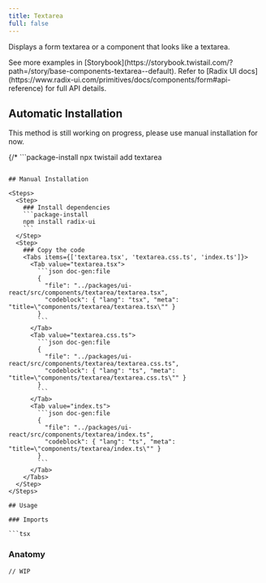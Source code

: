 ```yaml
---
title: Textarea
full: false
---
```


Displays a form textarea or a component that looks like a textarea.

<Callout type='info'>
  See more examples in [Storybook](https://storybook.twistail.com/?path=/story/base-components-textarea--default).
  Refer to [Radix UI docs](https://www.radix-ui.com/primitives/docs/components/form#api-reference) for full API details.
</Callout>

## Automatic Installation

<Callout type='warn'>
  This method is still working on progress, please use manual installation for now.
</Callout>

{/* ```package-install
npx twistail add textarea
``` */}

## Manual Installation

<Steps>
  <Step>
    ### Install dependencies
    ```package-install
    npm install radix-ui
    ```
  </Step>
  <Step>
    ### Copy the code
    <Tabs items={['textarea.tsx', 'textarea.css.ts', 'index.ts']}>
      <Tab value="textarea.tsx">
        ```json doc-gen:file
        {
          "file": "../packages/ui-react/src/components/textarea/textarea.tsx",
          "codeblock": { "lang": "tsx", "meta": "title=\"components/textarea/textarea.tsx\"" }
        }
        ```
      </Tab>
      <Tab value="textarea.css.ts">
        ```json doc-gen:file
        {
          "file": "../packages/ui-react/src/components/textarea/textarea.css.ts",
          "codeblock": { "lang": "ts", "meta": "title=\"components/textarea/textarea.css.ts\"" }
        }
        ```
      </Tab>
      <Tab value="index.ts">
        ```json doc-gen:file
        {
          "file": "../packages/ui-react/src/components/textarea/index.ts",
          "codeblock": { "lang": "ts", "meta": "title=\"components/textarea/index.ts\"" }
        }
        ```
      </Tab>
    </Tabs>
  </Step>
</Steps>

## Usage

### Imports

```tsx
```

### Anatomy

```tsx
// WIP
```
